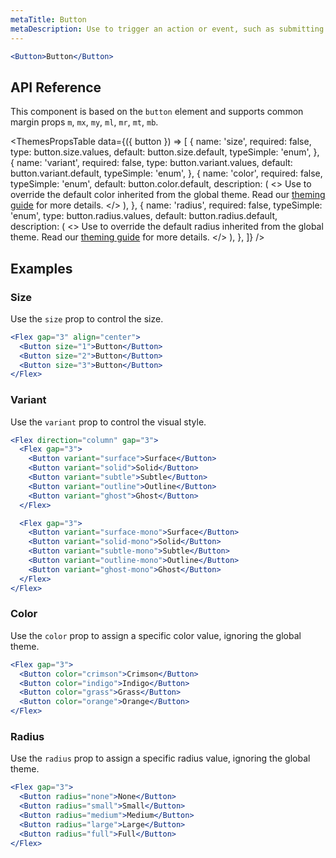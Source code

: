 ```yaml
---
metaTitle: Button
metaDescription: Use to trigger an action or event, such as submitting a form or performing an update operation.
---
```


```jsx live=true
<Button>Button</Button>
```

## API Reference

This component is based on the `button` element and supports common margin props `m`, `mx`, `my`, `ml`, `mr`, `mt`, `mb`.

<ThemesPropsTable
  data={({ button }) => [
    {
      name: 'size',
      required: false,
      type: button.size.values,
      default: button.size.default,
      typeSimple: 'enum',
    },
    {
      name: 'variant',
      required: false,
      type: button.variant.values,
      default: button.variant.default,
      typeSimple: 'enum',
    },
    {
      name: 'color',
      required: false,
      typeSimple: 'enum',
      default: button.color.default,
      description: (
        <>
          Use to override the default color inherited from the global theme.
          Read our <a href="/TODO">theming guide</a> for more details.
        </>
      ),
    },
    {
      name: 'radius',
      required: false,
      typeSimple: 'enum',
      type: button.radius.values,
      default: button.radius.default,
      description: (
        <>
          Use to override the default radius inherited from the global theme.
          Read our <a href="/TODO">theming guide</a> for more details.
        </>
      ),
    },
  ]}
/>

## Examples

### Size

Use the `size` prop to control the size.

```jsx live=true
<Flex gap="3" align="center">
  <Button size="1">Button</Button>
  <Button size="2">Button</Button>
  <Button size="3">Button</Button>
</Flex>
```

### Variant

Use the `variant` prop to control the visual style.

```jsx live=true
<Flex direction="column" gap="3">
  <Flex gap="3">
    <Button variant="surface">Surface</Button>
    <Button variant="solid">Solid</Button>
    <Button variant="subtle">Subtle</Button>
    <Button variant="outline">Outline</Button>
    <Button variant="ghost">Ghost</Button>
  </Flex>

  <Flex gap="3">
    <Button variant="surface-mono">Surface</Button>
    <Button variant="solid-mono">Solid</Button>
    <Button variant="subtle-mono">Subtle</Button>
    <Button variant="outline-mono">Outline</Button>
    <Button variant="ghost-mono">Ghost</Button>
  </Flex>
</Flex>
```

### Color

Use the `color` prop to assign a specific color value, ignoring the global theme.

```jsx live=true
<Flex gap="3">
  <Button color="crimson">Crimson</Button>
  <Button color="indigo">Indigo</Button>
  <Button color="grass">Grass</Button>
  <Button color="orange">Orange</Button>
</Flex>
```

### Radius

Use the `radius` prop to assign a specific radius value, ignoring the global theme.

```jsx live=true
<Flex gap="3">
  <Button radius="none">None</Button>
  <Button radius="small">Small</Button>
  <Button radius="medium">Medium</Button>
  <Button radius="large">Large</Button>
  <Button radius="full">Full</Button>
</Flex>
```
